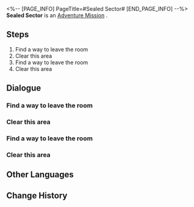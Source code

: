 <%-- [PAGE_INFO]
PageTitle=#Sealed Sector#
[END_PAGE_INFO] --%>
{{Stub|Dialogue, characters, and location(s)}}
{{Mission Infobox
|id            = 8000203
|title         = 
|image         = Mission Sealed Sector.png
|type          = Adventure
|event_name    = 
|chapter       = 
|requirements  = 
|summary       = <!--official mission summary from Fate's Atlas-->
|characters    = <!--characters that appear in this mission-->
|startLocation = <!--location as it intially appears on the mission screen-->
|world         = <!--i.e. Penacony-->
|area          = <!--i.e. A Child's Dream-->
|prev          = 
|next          = 
|exp           = 
|credits       = 
|stellarJade   = 
|other         = 
}}
'''Sealed Sector''' is an [[Adventure Mission]]<!--in [world]-->.

==Steps==
# Find a way to leave the room
# Clear this area
# Find a way to leave the room
# Clear this area

<!--
==Gameplay Notes==

--><!--
==Trial Character==

-->
==Dialogue==
{{Stub Dialogue}}
===Find a way to leave the room===
{{Mission Description|type=adventure|location=<!--to be added-->|The troubles caused by Silver Wolf have abated, but Leonard still looks concerned.<br />He's asking for your help to carry out a task that will improve the space station's cybersecurity and help him keep his job...}}
{{Dialogue Start}}
:{{tx}}
{{Dialogue End}}

===Clear this area===
{{Mission Description|type=adventure|location=<!--to be added-->|update|The troubles caused by Silver Wolf have abated, but Leonard still looks concerned.<br />He's asking for your help to carry out a task that will improve the space station's cybersecurity and help him keep his job...}}
{{Dialogue Start}}
:{{tx}}
{{Dialogue End}}

===Find a way to leave the room===
{{Mission Description|type=adventure|location=<!--to be added-->|update|The troubles caused by Silver Wolf have abated, but Leonard still looks concerned.<br />He's asking for your help to carry out a task that will improve the space station's cybersecurity and help him keep his job...}}
{{Dialogue Start}}
:{{tx}}
{{Dialogue End}}

===Clear this area===
{{Mission Description|type=adventure|location=<!--to be added-->|update|The troubles caused by Silver Wolf have abated, but Leonard still looks concerned.<br />He's asking for your help to carry out a task that will improve the space station's cybersecurity and help him keep his job...}}
{{Dialogue Start}}
:{{tx}}
{{Dialogue End}}

==Other Languages==
{{Other Languages
|en   = Sealed Sector
|zhs  = 封锁扇区
|zht  = 封鎖磁區
|ja   = 封鎖セクタ
|ko   = 봉쇄 섹터
|es   = Sector cerrado
|fr   = Secteur bouclé
|ru   = Изолированная зона
|th   = กวาดล้างโซนปิดผนึก
|vi   = Khu Vực Phong Tỏa
|de   = Versiegelter Sektor
|id   = Sektor Tersegel
|pt   = Setor Trancado
}}

==Change History==
{{Change History|1.1}}
